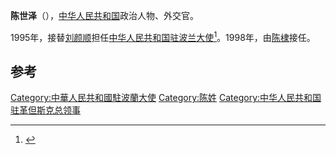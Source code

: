'''陈世泽'''（{{bd|1936年|||catIdx=}}），[[中华人民共和国|中华人民共和国]]政治人物、外交官。

1995年，接替[[刘颜顺|刘颜顺]]担任[[中国驻波兰大使列表|中华人民共和国驻波兰大使]]<ref>{{cite web|author=中华人民共和国外交部|title=中国驻波兰共和国历任大使|url=http://www.mfa.gov.cn/chn/pds/ziliao/wjrw/2167/2172/t9225.htm|publisher=中华人民共和国外交部|accessdate=2012-03-03}}</ref>。1998年，由[[陈棣|陈棣]]接任。

== 参考 ==
{{reflist}}
{{start box}}
{{s-dip}}
{{succession box|[[刘颜顺|刘颜顺]]|[[陈棣|陈棣]]|[[中国驻波兰大使列表|中华人民共和国驻波兰大使]]|1995年10月-1998年2月}}
{{end box}}
{{中国政治人物小作品}}

[[Category:中華人民共和國駐波蘭大使|Category:中華人民共和國駐波蘭大使]]
[[Category:陈姓|Category:陈姓]]
[[Category:中华人民共和国驻革但斯克总领事|Category:中华人民共和国驻革但斯克总领事]]